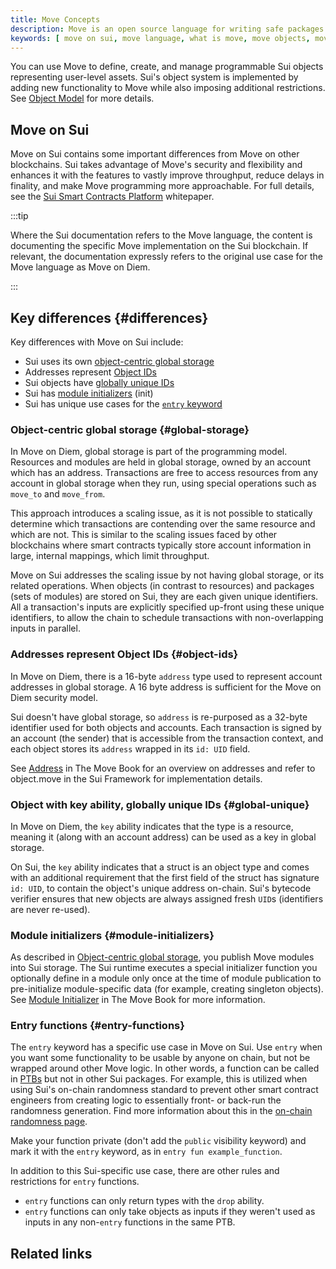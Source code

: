 ```yaml
---
title: Move Concepts
description: Move is an open source language for writing safe packages to manipulate on-chain objects.
keywords: [ move on sui, move language, what is move, move objects, move smart contracts, move objects, move packages, move, move concepts ]
---
```


<ImportContent source="move-summary.mdx" mode="snippet" />

You can use Move to define, create, and manage programmable Sui objects representing user-level assets. Sui's object system is implemented by adding new functionality to Move while also imposing additional restrictions. See [Object Model](./object-model.mdx) for more details.

## Move on Sui

Move on Sui contains some important differences from Move on other blockchains. Sui takes advantage of Move's security and flexibility and enhances it with the features to vastly improve throughput, reduce delays in finality, and make Move programming more approachable. For full details, see the [Sui Smart Contracts Platform](/doc/sui.pdf) whitepaper.

:::tip

Where the Sui documentation refers to the Move language, the content is documenting the specific Move implementation on the Sui blockchain. If relevant, the documentation expressly refers to the original use case for the Move language as Move on Diem.

:::

## Key differences {#differences}

Key differences with Move on Sui include:

- Sui uses its own [object-centric global storage](#global-storage)
- Addresses represent [Object IDs](#object-ids)
- Sui objects have [globally unique IDs](#global-unique)
- Sui has [module initializers](#module-initializers) (init)
- Sui has unique use cases for the [`entry` keyword](#entry-functions)

### Object-centric global storage {#global-storage}

In Move on Diem, global storage is part of the programming model. Resources and modules are held in global storage, owned by an account which has an address. Transactions are free to access resources from any account in global storage when they run, using special operations such as `move_to` and `move_from`.

This approach introduces a scaling issue, as it is not possible to statically determine which transactions are contending over the same resource and which are not.  This is similar to the scaling issues faced by other blockchains where smart contracts typically store account information in large, internal mappings, which limit throughput.

Move on Sui addresses the scaling issue by not having global storage, or its related operations. When objects (in contrast to resources) and packages (sets of modules) are stored on Sui, they are each given unique identifiers. All a transaction's inputs are explicitly specified up-front using these unique identifiers, to allow the chain to schedule transactions with non-overlapping inputs in parallel.

### Addresses represent Object IDs {#object-ids}

In Move on Diem, there is a 16-byte `address` type used to represent account addresses in global storage. A 16 byte address is sufficient for the Move on Diem security model.

Sui doesn't have global storage, so `address` is re-purposed as a 32-byte identifier used for both objects and accounts. Each transaction is signed by an account (the sender) that is accessible from the transaction context, and each object stores its `address` wrapped in its `id: UID` field. 

See [Address](https://move-book.com/reference/primitive-types/address.html) in The Move Book for an overview on addresses and refer to <UnsafeLink href="/references/framework/sui-framework/object">object.move</UnsafeLink> in the Sui Framework for implementation details.

### Object with key ability, globally unique IDs {#global-unique}

In Move on Diem, the `key` ability indicates that the type is a resource, meaning it (along with an account address) can be used as a key in global storage.

On Sui, the `key` ability indicates that a struct is an object type and comes with an additional requirement that the first field of the struct has signature `id: UID`, to contain the object's unique address on-chain. Sui's bytecode verifier ensures that new objects are always assigned fresh `UID`s (identifiers are never re-used).

### Module initializers {#module-initializers}

As described in [Object-centric global storage](#global-storage), you publish Move modules into Sui storage. The Sui runtime executes a special initializer function you optionally define in a module only once at the time of module publication to pre-initialize module-specific data (for example, creating singleton objects). See [Module Initializer](https://move-book.com/programmability/module-initializer.html) in The Move Book for more information.

### Entry functions {#entry-functions}

The `entry` keyword has a specific use case in Move on Sui. Use `entry` when you want some functionality to be usable by anyone on chain, but not be wrapped around other Move logic. In other words, a function can be called in [PTBs](/concepts/transactions/prog-txn-blocks) but not in other Sui packages. For example, this is utilized when using Sui's on-chain randomness standard to prevent other smart contract engineers from creating logic to essentially front- or back-run the randomness generation. Find more information about this in the [on-chain randomness page](/guides/developer/advanced/randomness-onchain.mdx#use-non-public-entry-functions). 

Make your function private (don't add the `public` visibility keyword) and mark it with the `entry` keyword, as in `entry fun example_function`.

In addition to this Sui-specific use case, there are other rules and restrictions for `entry` functions. 
- `entry` functions can only return types with the `drop` ability. 
- `entry` functions can only take objects as inputs if they weren't used as inputs in any non-`entry` functions in the same PTB. 

## Related links

<RelatedLink href="https://move-book.com" label="The Move Book" desc="A comprehensive guide to the Move programming language on the Sui blockchain." />
<RelatedLink href="https://move-book.com/reference" label="The Move Reference" desc="Language reference for Move on Sui." />
